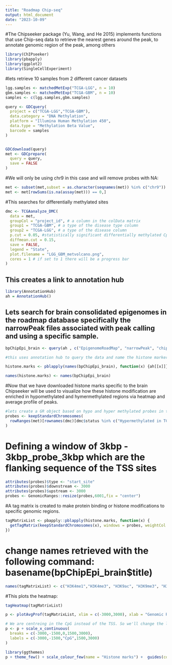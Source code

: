 ```yaml
---
title: "Roadmap Chip-seq"
output: html_document
date: "2023-10-09"
---
```


#The Chipseeker package (Yu, Wang, and He 2015) implements functions that use Chip-seq data to retrieve the nearest genes around the peak, to annotate genomic region of the peak, among others

```r
library(ChIPseeker)
library(pbapply)
library(ggplot2)
library(SingleCellExperiment)
```

#lets retrieve 10 samples from 2 different cancer datasets
```r
lgg.samples <- matchedMetExp("TCGA-LGG", n = 10)
gbm.samples <- matchedMetExp("TCGA-GBM", n = 10)
samples <- c(lgg.samples,gbm.samples)

query <- GDCquery(
  project = c("TCGA-LGG","TCGA-GBM"),
  data.category = "DNA Methylation",
  platform = "Illumina Human Methylation 450",
  data.type = "Methylation Beta Value",
  barcode = samples
)


GDCdownload(query)
met <- GDCprepare(
  query = query, 
  save = FALSE
)
```

#We will only be using chr9 in this case and will remove probes with NA:
```r
met <- subset(met,subset = as.character(seqnames(met)) %in% c("chr9"))
met <- met[rowSums(is.na(assay(met))) == 0,]
```

#This searches for differentially methylated sites
```r
dmc <- TCGAanalyze_DMC(
  data = met,
  groupCol = "project_id", # a column in the colData matrix
  group1 = "TCGA-GBM", # a type of the disease type column
  group2 = "TCGA-LGG", # a type of the disease column
  p.cut = 0.05, #statistically significant differentially methylated CpGs
  diffmean.cut = 0.15,
  save = FALSE,
  legend = "State",
  plot.filename = "LGG_GBM_metvolcano.png",
  cores = 1 # if set to 1 there will be a progress bar
)
```

## This creates a link to annotation hub

```r
library(AnnotationHub)
ah = AnnotationHub()
```

## Lets search for brain consolidated epigenomes in the roadmap database specifically the narrowPeak files associated with peak calling and using a specific sample. 

```r
bpChipEpi_brain <- query(ah , c("EpigenomeRoadMap", "narrowPeak", "chip", "consolidated","brain","E068"))

#this uses annotation hub to query the data and name the histone markers

histone.marks <- pblapply(names(bpChipEpi_brain), function(x) {ah[[x]]})

names(histone.marks) <- names(bpChipEpi_brain) 
```

#Now that we have downloaded histone marks specific to the brain Chipseeker will be used to visualize how these histone modification are enriched in hypomethylated and hymermethylated regions via heatmap and average profile of peaks. 
```r
#lets create a GR object based on hypo and hyper methylated probes in the TCGA-GBM project
probes <- keepStandardChromosomes(
  rowRanges(met)[rownames(dmc)[dmc$status %in% c("Hypermethylated in TCGA-GBM", "Hypomethylated in TCGA-GBM")],]
)
```

# Defining a window of 3kbp - 3kbp_probe_3kbp which are the flanking sequence of the TSS sites
```r
attributes(probes)$type <- "start_site"
attributes(probes)$downstream <- 3000
attributes(probes)$upstream <- 3000
probes <- GenomicRanges::resize(probes,6001,fix = "center")
```

#A tag matrix is created to make protein binding or histone modifications  to specific genomic regions.

```r
tagMatrixList <- pbapply::pblapply(histone.marks, function(x) {
  getTagMatrix(keepStandardChromosomes(x), windows = probes, weightCol = "score")
})
```
# change names retrieved with the following command: basename(bpChipEpi_brain$title)

```r
names(tagMatrixList) <- c("H3K4me1","H3K4me3", "H3K9ac", "H3K9me3", "H3K27ac",  "H3K27me3", "H3K36me3")
```

#This plots the heatmap:
```r
tagHeatmap(tagMatrixList)

p <- plotAvgProf(tagMatrixList, xlim = c(-3000,3000), xlab = "Genomic Region (5'->3', centered on CpG)")

# We are centreing in the CpG instead of the TSS. So we'll change the labels manually
p <- p + scale_x_continuous(
  breaks = c(-3000,-1500,0,1500,3000),
  labels = c(-3000,-1500,"CpG",1500,3000)
)

library(ggthemes)
p + theme_few() + scale_colour_few(name = "Histone marks") +  guides(colour = guide_legend(override.aes = list(size=4)))

```


